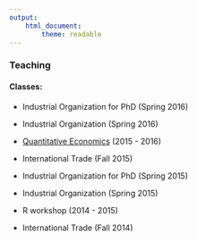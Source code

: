 ```yaml
---
output: 
    html_document:
        theme: readable
---
```


### Teaching

#### Classes:

- Industrial Organization for PhD (Spring 2016)

- Industrial Organization (Spring 2016)

- [Quantitative Economics](teaching/qe.html) (2015 - 2016)

- International Trade (Fall 2015)

- Industrial Organization for PhD (Spring 2015)

- Industrial Organization (Spring 2015)

- R workshop (2014 - 2015)

- International Trade (Fall 2014)